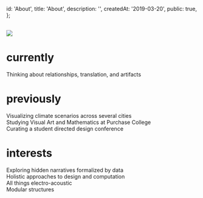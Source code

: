 
  id: 'About',
  title: 'About',
  description: '',
  createdAt: '2019-03-20',
  public: true,
};

<br />
<Image src="../static/images/self.jpg" />
<br />

# currently

Thinking about relationships, translation, and artifacts 



# previously


Visualizing climate scenarios across several cities <br />
Studying Visual Art and Mathematics at Purchase College <br />
Curating a student directed design conference <br />

# interests

Exploring hidden narratives formalized by data <br />
Holistic approaches to design and computation <br />
All things electro-acoustic <br />
Modular structures <br />

